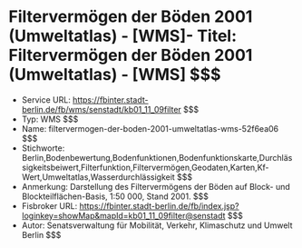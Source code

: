 # Filtervermögen der Böden 2001 (Umweltatlas) - [WMS]- Titel: Filtervermögen der Böden 2001 (Umweltatlas) - [WMS] $$$
- Service URL: https://fbinter.stadt-berlin.de/fb/wms/senstadt/kb01_11_09filter $$$
- Typ: WMS $$$
- Name: filtervermogen-der-boden-2001-umweltatlas-wms-52f6ea06 $$$
- Stichworte: Berlin,Bodenbewertung,Bodenfunktionen,Bodenfunktionskarte,Durchlässigkeitsbeiwert,Filterfunktion,Filtervermögen,Geodaten,Karten,Kf-Wert,Umweltatlas,Wasserdurchlässigkeit $$$
- Anmerkung: Darstellung des Filtervermögens der Böden auf Block- und Blockteilflächen-Basis, 1:50 000, Stand 2001. $$$
- Fisbroker URL: https://fbinter.stadt-berlin.de/fb/index.jsp?loginkey=showMap&mapId=kb01_11_09filter@senstadt $$$
- Autor: Senatsverwaltung für Mobilität, Verkehr, Klimaschutz und Umwelt Berlin $$$
